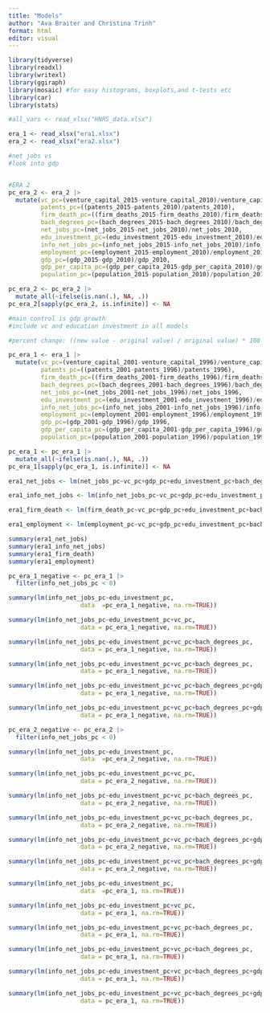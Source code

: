 ```yaml
---
title: "Models"
author: "Ava Braiter and Christina Trinh"
format: html
editor: visual
---
```


```r
library(tidyverse)
library(readxl)
library(writexl)
library(ggiraph)
library(mosaic) #for easy histograms, boxplots,and t-tests etc
library(car)
library(stats)

#all_vars <- read_xlsx("HNRS_data.xlsx")

era_1 <- read_xlsx("era1.xlsx")
era_2 <- read_xlsx("era2.xlsx")
```

```r

#net jobs vs 
#look into gdp


#ERA 2
pc_era_2 <- era_2 |>
  mutate(vc_pc=(venture_capital_2015-venture_capital_2010)/venture_capital_2010,
         patents_pc=((patents_2015-patents_2010)/patents_2010),
         firm_death_pc=((firm_deaths_2015-firm_deaths_2010)/firm_deaths_2010),
         bach_degrees_pc=(bach_degrees_2015-bach_degrees_2010)/bach_degrees_2010,
         net_jobs_pc=(net_jobs_2015-net_jobs_2010)/net_jobs_2010,
         edu_investment_pc=(edu_investment_2015-edu_investment_2010)/edu_investment_2010,
         info_net_jobs_pc=(info_net_jobs_2015-info_net_jobs_2010)/info_net_jobs_2010,
         employment_pc=(employment_2015-employment_2010)/employment_2010,
         gdp_pc=(gdp_2015-gdp_2010)/gdp_2010,
         gdp_per_capita_pc=(gdp_per_capita_2015-gdp_per_capita_2010)/gdp_per_capita_2010,
         population_pc=(population_2015-population_2010)/population_2010)

pc_era_2 <- pc_era_2 |> 
  mutate_all(~ifelse(is.nan(.), NA, .))
pc_era_2[sapply(pc_era_2, is.infinite)] <- NA
```

```r
#main control is gdp growth
#include vc and education investment in all models

#percent change: ((new value - original value) / original value) * 100

pc_era_1 <- era_1 |> 
  mutate(vc_pc=(venture_capital_2001-venture_capital_1996)/venture_capital_1996,
         patents_pc=((patents_2001-patents_1996)/patents_1996),
         firm_death_pc=((firm_deaths_2001-firm_deaths_1996)/firm_deaths_1996),
         bach_degrees_pc=(bach_degrees_2001-bach_degrees_1996)/bach_degrees_1996,
         net_jobs_pc=(net_jobs_2001-net_jobs_1996)/net_jobs_1996,
         edu_investment_pc=(edu_investment_2001-edu_investment_1996)/edu_investment_1996,
         info_net_jobs_pc=(info_net_jobs_2001-info_net_jobs_1996)/info_net_jobs_1996,
         employment_pc=(employment_2001-employment_1996)/employment_1996,
         gdp_pc=(gdp_2001-gdp_1996)/gdp_1996,
         gdp_per_capita_pc=(gdp_per_capita_2001-gdp_per_capita_1996)/gdp_per_capita_1996,
         population_pc=(population_2001-population_1996)/population_1996)

pc_era_1 <- pc_era_1 |>
  mutate_all(~ifelse(is.nan(.), NA, .))
pc_era_1[sapply(pc_era_1, is.infinite)] <- NA


```

```r

era1_net_jobs <- lm(net_jobs_pc~vc_pc+gdp_pc+edu_investment_pc+bach_degrees_pc+patents_pc+firm_death_pc, data=pc_era_1, na.rm=TRUE)

era1_info_net_jobs <- lm(info_net_jobs_pc~vc_pc+gdp_pc+edu_investment_pc+bach_degrees_pc+patents_pc, data=pc_era_1, na.rm=TRUE)

era1_firm_death <- lm(firm_death_pc~vc_pc+gdp_pc+edu_investment_pc+bach_degrees_pc+patents_pc, data=pc_era_1, na.rm=TRUE)

era1_employment <- lm(employment_pc~vc_pc+gdp_pc+edu_investment_pc+bach_degrees_pc+patents_pc, data=pc_era_1, na.rm=TRUE)

```

```r
summary(era1_net_jobs)
summary(era1_info_net_jobs)
summary(era1_firm_death)
summary(era1_employment)
```

```r
pc_era_1_negative <- pc_era_1 |>
  filter(info_net_jobs_pc < 0)

summary(lm(info_net_jobs_pc~edu_investment_pc, 
                    data  =pc_era_1_negative, na.rm=TRUE))

summary(lm(info_net_jobs_pc~edu_investment_pc+vc_pc, 
                    data = pc_era_1_negative, na.rm=TRUE))

summary(lm(info_net_jobs_pc~edu_investment_pc+vc_pc+bach_degrees_pc, 
                    data = pc_era_1_negative, na.rm=TRUE))

summary(lm(info_net_jobs_pc~edu_investment_pc+vc_pc+bach_degrees_pc, 
                    data = pc_era_1_negative, na.rm=TRUE))

summary(lm(info_net_jobs_pc~edu_investment_pc+vc_pc+bach_degrees_pc+gdp_pc, 
                    data = pc_era_1_negative, na.rm=TRUE))

summary(lm(info_net_jobs_pc~edu_investment_pc+vc_pc+bach_degrees_pc+gdp_pc+patents_pc, 
                    data = pc_era_1_negative, na.rm=TRUE))

```

```r
pc_era_2_negative <- pc_era_2 |>
  filter(info_net_jobs_pc < 0)

summary(lm(info_net_jobs_pc~edu_investment_pc, 
                    data  =pc_era_2_negative, na.rm=TRUE))

summary(lm(info_net_jobs_pc~edu_investment_pc+vc_pc, 
                    data = pc_era_2_negative, na.rm=TRUE))

summary(lm(info_net_jobs_pc~edu_investment_pc+vc_pc+bach_degrees_pc, 
                    data = pc_era_2_negative, na.rm=TRUE))

summary(lm(info_net_jobs_pc~edu_investment_pc+vc_pc+bach_degrees_pc, 
                    data = pc_era_2_negative, na.rm=TRUE))

summary(lm(info_net_jobs_pc~edu_investment_pc+vc_pc+bach_degrees_pc+gdp_pc, 
                    data = pc_era_2_negative, na.rm=TRUE))

summary(lm(info_net_jobs_pc~edu_investment_pc+vc_pc+bach_degrees_pc+gdp_pc+patents_pc, 
                    data = pc_era_2_negative, na.rm=TRUE))
```

```r
summary(lm(info_net_jobs_pc~edu_investment_pc, 
                    data  =pc_era_1, na.rm=TRUE))

summary(lm(info_net_jobs_pc~edu_investment_pc+vc_pc, 
                    data = pc_era_1, na.rm=TRUE))

summary(lm(info_net_jobs_pc~edu_investment_pc+vc_pc+bach_degrees_pc, 
                    data = pc_era_1, na.rm=TRUE))

summary(lm(info_net_jobs_pc~edu_investment_pc+vc_pc+bach_degrees_pc, 
                    data = pc_era_1, na.rm=TRUE))

summary(lm(info_net_jobs_pc~edu_investment_pc+vc_pc+bach_degrees_pc+gdp_pc, 
                    data = pc_era_1, na.rm=TRUE))

summary(lm(info_net_jobs_pc~edu_investment_pc+vc_pc+bach_degrees_pc+gdp_pc+patents_pc, 
                    data = pc_era_1, na.rm=TRUE))
```
